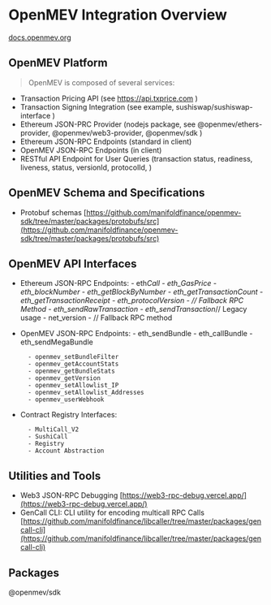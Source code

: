 # OpenMEV Integration Overview

[docs.openmev.org](https://docs.openmev.org)

## OpenMEV Platform

> OpenMEV is composed of several services:

- Transaction Pricing API (see https://api.txprice.com )
- Transaction Signing Integration (see example, sushiswap/sushiswap-interface )
- Ethereum JSON-PRC Provider (nodejs package, see @openmev/ethers-provider,
  @openmev/web3-provider, @openmev/sdk )
- Ethereum JSON-RPC Endpoints (standard in client)
- OpenMEV JSON-RPC Endpoints (in client)
- RESTful API Endpoint for User Queries (transaction status, readiness,
  liveness, status, versionId, protocolId, )

## OpenMEV Schema and Specifications

- Protobuf schemas
  [https://github.com/manifoldfinance/openmev-sdk/tree/master/packages/protobufs/src](https://github.com/manifoldfinance/openmev-sdk/tree/master/packages/protobufs/src)

## OpenMEV API Interfaces

- Ethereum JSON-RPC Endpoints: - eth*Call - eth_GasPrice - eth_blockNumber -
  eth_getBlockByNumber - eth_getTransactionCount - eth_getTransactionReceipt -
  eth_protocolVersion - // Fallback RPC Method - eth_sendRawTransaction -
  eth_sendTransaction*// Legacy usage - net_version - // Fallback RPC method

- OpenMEV JSON-RPC Endpoints: - eth_sendBundle - eth_callBundle -
  eth_sendMegaBundle

        - openmev_setBundleFilter
        - openmev_getAccountStats
        - openmev_getBundleStats
        - openmev_getVersion
        - openmev_setAllowlist_IP
        - openmev_setAllowlist_Addresses
        - openmev_userWebhook

- Contract Registry Interfaces:

        - MultiCall_V2
        - SushiCall
        - Registry
        - Account Abstraction

## Utilities and Tools

- Web3 JSON-RPC Debugging
  [https://web3-rpc-debug.vercel.app/](https://web3-rpc-debug.vercel.app/)
- GenCall CLI: CLI utility for encoding multicall RPC Calls
  [https://github.com/manifoldfinance/libcaller/tree/master/packages/gencall-cli](https://github.com/manifoldfinance/libcaller/tree/master/packages/gencall-cli)

## Packages

@openmev/sdk
